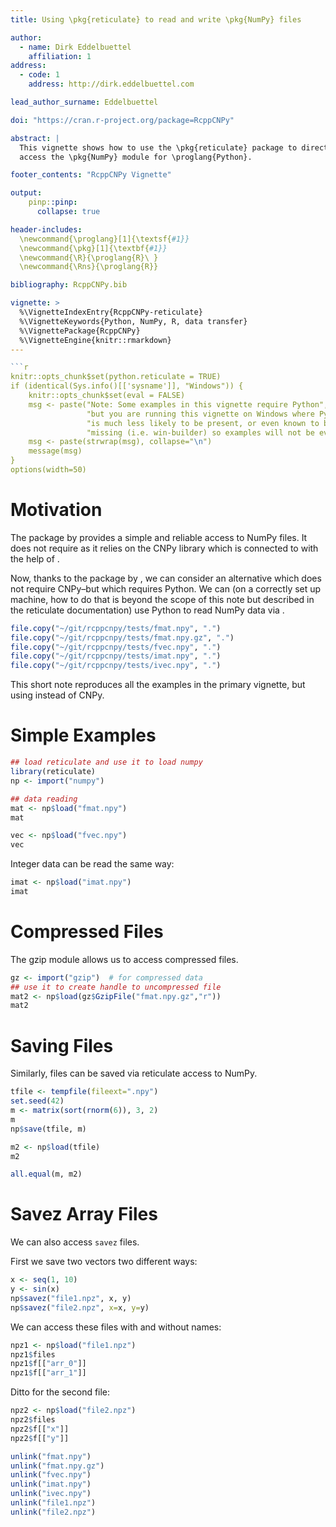 ```yaml
---
title: Using \pkg{reticulate} to read and write \pkg{NumPy} files

author:
  - name: Dirk Eddelbuettel
    affiliation: 1
address:
  - code: 1
    address: http://dirk.eddelbuettel.com

lead_author_surname: Eddelbuettel

doi: "https://cran.r-project.org/package=RcppCNPy"

abstract: |
  This vignette shows how to use the \pkg{reticulate} package to directly
  access the \pkg{NumPy} module for \proglang{Python}.

footer_contents: "RcppCNPy Vignette"

output: 
    pinp::pinp:
      collapse: true

header-includes:
  \newcommand{\proglang}[1]{\textsf{#1}}
  \newcommand{\pkg}[1]{\textbf{#1}}
  \newcommand{\R}{\proglang{R}\ } 
  \newcommand{\Rns}{\proglang{R}} 

bibliography: RcppCNPy.bib

vignette: >
  %\VignetteIndexEntry{RcppCNPy-reticulate}
  %\VignetteKeywords{Python, NumPy, R, data transfer}
  %\VignettePackage{RcppCNPy}
  %\VignetteEngine{knitr::rmarkdown}
---
```



```r
```r
knitr::opts_chunk$set(python.reticulate = TRUE)
if (identical(Sys.info()[['sysname']], "Windows")) {
    knitr::opts_chunk$set(eval = FALSE)                                      
    msg <- paste("Note: Some examples in this vignette require Python", 
                 "but you are running this vignette on Windows where Python",
                 "is much less likely to be present, or even known to be",
                 "missing (i.e. win-builder) so examples will not be evaluated.")
    msg <- paste(strwrap(msg), collapse="\n")
    message(msg) 
}
options(width=50)
```

# Motivation

The \pkg{RcppCNPy} package by \citet{JOSS:RcppCNPy} provides a simple and
reliable access to NumPy files.  It does not require \proglang{Python} as it
relies on the CNPy library which is connected to \proglang{R} with the help
of \pkg{Rcpp} \pkg{Rcpp} \shortcites{CRAN:Rcpp}
\citep{JSS:Rcpp,Eddelbuettel:2013:Rcpp,CRAN:Rcpp}.

Now, thanks to the \pkg{reticulate} package by \citet{CRAN:reticulate}, we
can consider an alternative which does not require CNPy--but which requires
Python.  We can (on a correctly set up machine, how to do that is beyond the
scope of this note but described in the reticulate documentation) use Python
to read NumPy data via \pkg{reticulate}.  

```r
file.copy("~/git/rcppcnpy/tests/fmat.npy", ".")  
file.copy("~/git/rcppcnpy/tests/fmat.npy.gz", ".")  
file.copy("~/git/rcppcnpy/tests/fvec.npy", ".")  
file.copy("~/git/rcppcnpy/tests/imat.npy", ".")  
file.copy("~/git/rcppcnpy/tests/ivec.npy", ".")  
```

This short note reproduces all the examples in the primary \pkg{RcppCNPy}
vignette, but using \pkg{reticulate} instead of CNPy.

# Simple Examples

```r
## load reticulate and use it to load numpy
library(reticulate)    
np <- import("numpy")

## data reading
mat <- np$load("fmat.npy")
mat

vec <- np$load("fvec.npy")
vec
```

Integer data can be read the same way:

```r
imat <- np$load("imat.npy")
imat
```

# Compressed Files

The gzip \proglang{Python} module allows us to access compressed files.

```r
gz <- import("gzip")  # for compressed data  
## use it to create handle to uncompressed file 
mat2 <- np$load(gz$GzipFile("fmat.npy.gz","r"))
mat2
```


# Saving Files

Similarly, files can be saved via reticulate access to NumPy.

```r
tfile <- tempfile(fileext=".npy")
set.seed(42)
m <- matrix(sort(rnorm(6)), 3, 2)
m
np$save(tfile, m)

m2 <- np$load(tfile)
m2

all.equal(m, m2)
```


# Savez Array Files

We can also access `savez` files.  

First we save two vectors two different ways:

```r
x <- seq(1, 10)
y <- sin(x)
np$savez("file1.npz", x, y)
np$savez("file2.npz", x=x, y=y)
```

We can access these files with and without names:

```r
npz1 <- np$load("file1.npz")
npz1$files
npz1$f[["arr_0"]]
npz1$f[["arr_1"]]
```

Ditto for the second file:

```r
npz2 <- np$load("file2.npz")
npz2$files
npz2$f[["x"]]
npz2$f[["y"]]
```




```r
unlink("fmat.npy")  
unlink("fmat.npy.gz")  
unlink("fvec.npy")  
unlink("imat.npy")  
unlink("ivec.npy")  
unlink("file1.npz")  
unlink("file2.npz")  
```

\phantom{XXX}

\phantom{XXX}

\phantom{XXX}

\phantom{XXX}
